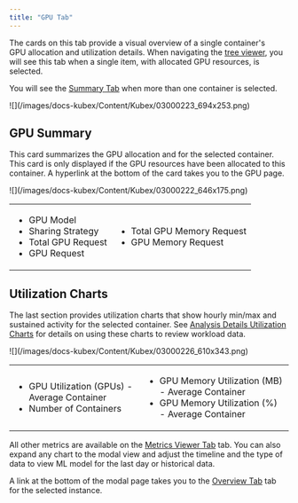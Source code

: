 ```yaml
---
title: "GPU Tab"
---
```


The cards on this tab provide a visual overview of a single container's GPU allocation and utilization details. When navigating the [tree viewer](/docs-kubex/Content/Kubex/Using_the_Tree_Viewer), you will see this tab when a single item, with allocated GPU resources, is selected. 

You will see the [Summary Tab](/docs-kubex/Content/Kubex/Summary_Tab) when more than one container is selected.

<Frame caption="Figure: Locating the GPU Tab">
![](/images/docs-kubex/Content/Kubex/03000223_694x253.png)
</Frame>



## GPU Summary

This card summarizes the GPU allocation and for the selected container. This card is only displayed if the GPU resources have been allocated to this container. A hyperlink at the bottom of the card takes you to the GPU page.


<Frame caption="Figure: GPU Summary">
![](/images/docs-kubex/Content/Kubex/03000222_646x175.png)
</Frame>




<table>
<tbody>
<tr><td>
<ul>
  <li>
    <Tooltip tip="The GPU model configured on the parent node.">GPU Model</Tooltip>
  </li>
  <li>
    <Tooltip tip="The method used to allow multiple containers to share a single GPU.">Sharing Strategy</Tooltip>
  </li>
  <li>
    <Tooltip tip="The total GPU request value, determined as the average number of containers multiplied by the GPU request value.">Total GPU Request</Tooltip>
  </li>
  <li>
    <Tooltip tip="The GPU request per container, as specified in the manifest.">GPU Request</Tooltip>
  </li>
</ul>
</td><td>
<ul>
  <li>
    <Tooltip tip="The total GPU memory request value, determined as the average number of containers multiplied by the GPU memory request value.">Total GPU Memory Request</Tooltip>
  </li>
  <li>
    <Tooltip tip="The GPU memory request per container, as specified in the manifest.">GPU Memory Request</Tooltip>
  </li>
</ul>
</td></tr>
</tbody>
</table>



## Utilization Charts

The last section provides utilization charts that show hourly min/max and sustained activity for the selected container. See [Analysis Details Utilization Charts](/docs-kubex/Content/Kubex/AI_Analysis_Details_Charts) for details on using these charts to review workload data.


<Frame caption="Figure: GPU Utilization Chart - Modal View">
![](/images/docs-kubex/Content/Kubex/03000226_610x343.png)
</Frame>




<table>
<tbody>
<tr><td>
<ul>
  <li>GPU Utilization (GPUs) - Average Container</li>
  <li>Number of Containers</li>
</ul>
</td><td>
<ul>
  <li>GPU Memory Utilization (MB) - Average Container</li>
  <li>GPU Memory Utilization (%) - Average Container</li>
</ul>
</td></tr>
</tbody>
</table>


All other metrics are available on the [Metrics Viewer Tab](/docs-kubex/Content/Kubex/Metrics_Viewer_Tab) tab. You can also expand any chart to the modal view and adjust the timeline and the type of data to view ML model for the last day or historical data.

A link at the bottom of the modal page takes you to the [Overview Tab](/docs-kubex/Content/Kubex/Overview_Tab) tab for the selected instance.